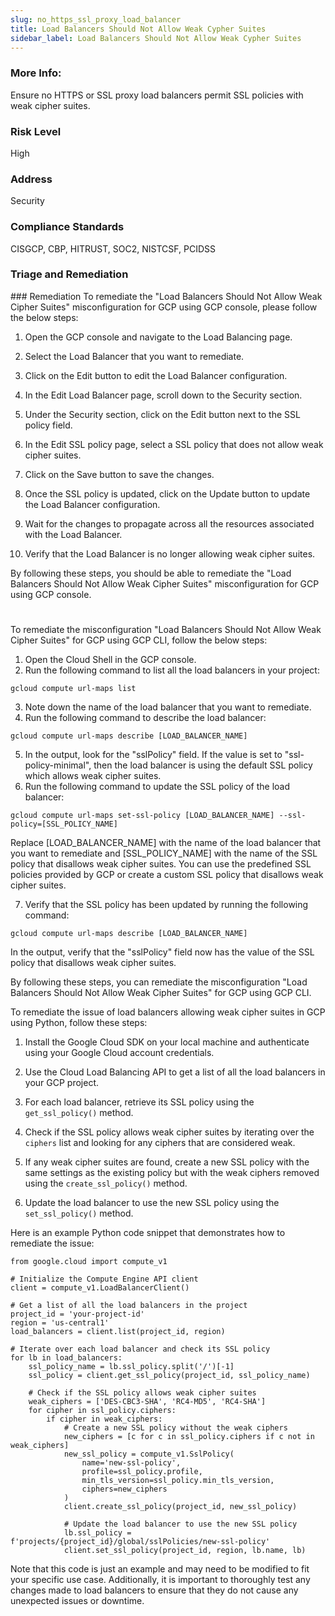 ```yaml
---
slug: no_https_ssl_proxy_load_balancer
title: Load Balancers Should Not Allow Weak Cypher Suites
sidebar_label: Load Balancers Should Not Allow Weak Cypher Suites
---
```


### More Info:

Ensure no HTTPS or SSL proxy load balancers permit SSL policies with weak cipher suites.

### Risk Level

High

### Address

Security

### Compliance Standards

CISGCP, CBP, HITRUST, SOC2, NISTCSF, PCIDSS

### Triage and Remediation
<Tabs>
<Tab title='Remediation'>
### Remediation

<AccordionGroup>
<Accordion title='Using Console' defaultOpen='true'>
To remediate the "Load Balancers Should Not Allow Weak Cipher Suites" misconfiguration for GCP using GCP console, please follow the below steps:

1. Open the GCP console and navigate to the Load Balancing page.

2. Select the Load Balancer that you want to remediate.

3. Click on the Edit button to edit the Load Balancer configuration.

4. In the Edit Load Balancer page, scroll down to the Security section.

5. Under the Security section, click on the Edit button next to the SSL policy field.

6. In the Edit SSL policy page, select a SSL policy that does not allow weak cipher suites.

7. Click on the Save button to save the changes.

8. Once the SSL policy is updated, click on the Update button to update the Load Balancer configuration.

9. Wait for the changes to propagate across all the resources associated with the Load Balancer.

10. Verify that the Load Balancer is no longer allowing weak cipher suites.

By following these steps, you should be able to remediate the "Load Balancers Should Not Allow Weak Cipher Suites" misconfiguration for GCP using GCP console.

#
</Accordion>

<Accordion title='Using CLI'>
To remediate the misconfiguration "Load Balancers Should Not Allow Weak Cipher Suites" for GCP using GCP CLI, follow the below steps:

1. Open the Cloud Shell in the GCP console.
2. Run the following command to list all the load balancers in your project:

```
gcloud compute url-maps list
```

3. Note down the name of the load balancer that you want to remediate.
4. Run the following command to describe the load balancer:

```
gcloud compute url-maps describe [LOAD_BALANCER_NAME]
```

5. In the output, look for the "sslPolicy" field. If the value is set to "ssl-policy-minimal", then the load balancer is using the default SSL policy which allows weak cipher suites.
6. Run the following command to update the SSL policy of the load balancer:

```
gcloud compute url-maps set-ssl-policy [LOAD_BALANCER_NAME] --ssl-policy=[SSL_POLICY_NAME]
```

Replace [LOAD_BALANCER_NAME] with the name of the load balancer that you want to remediate and [SSL_POLICY_NAME] with the name of the SSL policy that disallows weak cipher suites. You can use the predefined SSL policies provided by GCP or create a custom SSL policy that disallows weak cipher suites.

7. Verify that the SSL policy has been updated by running the following command:

```
gcloud compute url-maps describe [LOAD_BALANCER_NAME]
```

In the output, verify that the "sslPolicy" field now has the value of the SSL policy that disallows weak cipher suites.

By following these steps, you can remediate the misconfiguration "Load Balancers Should Not Allow Weak Cipher Suites" for GCP using GCP CLI.
</Accordion>

<Accordion title='Using Python'>
To remediate the issue of load balancers allowing weak cipher suites in GCP using Python, follow these steps:

1. Install the Google Cloud SDK on your local machine and authenticate using your Google Cloud account credentials.

2. Use the Cloud Load Balancing API to get a list of all the load balancers in your GCP project.

3. For each load balancer, retrieve its SSL policy using the `get_ssl_policy()` method.

4. Check if the SSL policy allows weak cipher suites by iterating over the `ciphers` list and looking for any ciphers that are considered weak.

5. If any weak cipher suites are found, create a new SSL policy with the same settings as the existing policy but with the weak ciphers removed using the `create_ssl_policy()` method.

6. Update the load balancer to use the new SSL policy using the `set_ssl_policy()` method.

Here is an example Python code snippet that demonstrates how to remediate the issue:

```
from google.cloud import compute_v1

# Initialize the Compute Engine API client
client = compute_v1.LoadBalancerClient()

# Get a list of all the load balancers in the project
project_id = 'your-project-id'
region = 'us-central1'
load_balancers = client.list(project_id, region)

# Iterate over each load balancer and check its SSL policy
for lb in load_balancers:
    ssl_policy_name = lb.ssl_policy.split('/')[-1]
    ssl_policy = client.get_ssl_policy(project_id, ssl_policy_name)

    # Check if the SSL policy allows weak cipher suites
    weak_ciphers = ['DES-CBC3-SHA', 'RC4-MD5', 'RC4-SHA']
    for cipher in ssl_policy.ciphers:
        if cipher in weak_ciphers:
            # Create a new SSL policy without the weak ciphers
            new_ciphers = [c for c in ssl_policy.ciphers if c not in weak_ciphers]
            new_ssl_policy = compute_v1.SslPolicy(
                name='new-ssl-policy',
                profile=ssl_policy.profile,
                min_tls_version=ssl_policy.min_tls_version,
                ciphers=new_ciphers
            )
            client.create_ssl_policy(project_id, new_ssl_policy)

            # Update the load balancer to use the new SSL policy
            lb.ssl_policy = f'projects/{project_id}/global/sslPolicies/new-ssl-policy'
            client.set_ssl_policy(project_id, region, lb.name, lb)
```

Note that this code is just an example and may need to be modified to fit your specific use case. Additionally, it is important to thoroughly test any changes made to load balancers to ensure that they do not cause any unexpected issues or downtime.
</Accordion>

</AccordionGroup>
</Tab>
</Tabs>

